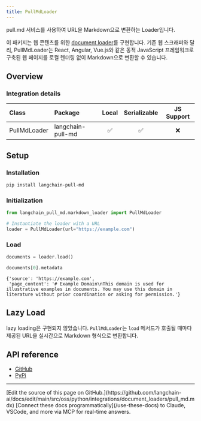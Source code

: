 ```yaml
---
title: PullMdLoader
---
```


pull.md 서비스를 사용하여 URL을 Markdown으로 변환하는 Loader입니다.

이 패키지는 웹 콘텐츠를 위한 [document loader](/oss/python/integrations/document_loaders/)를 구현합니다. 기존 웹 스크래퍼와 달리, PullMdLoader는 React, Angular, Vue.js와 같은 동적 JavaScript 프레임워크로 구축된 웹 페이지를 로컬 렌더링 없이 Markdown으로 변환할 수 있습니다.

## Overview

### Integration details

| Class | Package | Local | Serializable | JS Support |
| :--- | :--- | :---: | :---: | :---: |
| PullMdLoader | langchain-pull-md | ✅ | ✅ | ❌ |

## Setup

### Installation

```bash
pip install langchain-pull-md
```

### Initialization

```python
from langchain_pull_md.markdown_loader import PullMdLoader

# Instantiate the loader with a URL
loader = PullMdLoader(url="https://example.com")
```

### Load

```python
documents = loader.load()
```

```python
documents[0].metadata
```

```output
{'source': 'https://example.com',
 'page_content': '# Example Domain\nThis domain is used for illustrative examples in documents. You may use this domain in literature without prior coordination or asking for permission.'}
```

## Lazy Load

lazy loading은 구현되지 않았습니다. `PullMdLoader`는 `load` 메서드가 호출될 때마다 제공된 URL을 실시간으로 Markdown 형식으로 변환합니다.

## API reference

- [GitHub](https://github.com/chigwell/langchain-pull-md)
- [PyPi](https://pypi.org/project/langchain-pull-md/)

---

<Callout icon="pen-to-square" iconType="regular">
    [Edit the source of this page on GitHub.](https://github.com/langchain-ai/docs/edit/main/src/oss/python/integrations/document_loaders/pull_md.mdx)
</Callout>
<Tip icon="terminal" iconType="regular">
    [Connect these docs programmatically](/use-these-docs) to Claude, VSCode, and more via MCP for    real-time answers.
</Tip>
